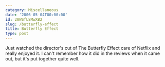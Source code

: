 ```yaml
---
category: Miscellaneous
date: '2006-05-04T00:00:00'
id: 20WSfL8MwXB2
slug: /butterfly-effect
title: Butterfly Effect
type: post
---
```


Just watched the director's cut of The Butterfly Effect care of
Netflix and really enjoyed it. I can't remember how it did in the
reviews when it came out, but it's put together quite well.